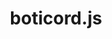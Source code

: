 ---
title: boticord.js
description: Основная документация по библиотеке BotiCord.js
slug: /sdk/boticord.js
---